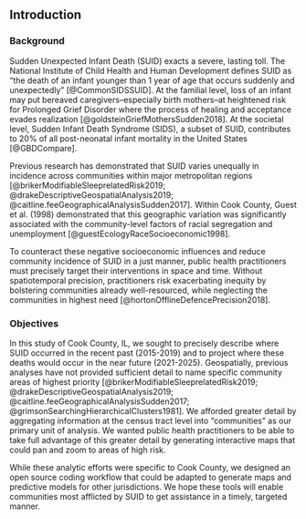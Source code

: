 ## Introduction

### Background

Sudden Unexpected Infant Death (SUID) exacts a severe, lasting toll.
The National Institute of Child Health and Human Development defines SUID as "the death of an infant younger than 1 year of age that occurs suddenly and unexpectedly" [@CommonSIDSSUID].
At the familial level, loss of an infant may put bereaved caregivers--especially birth mothers--at heightened risk for Prolonged Grief Disorder where the process of healing and acceptance evades realization [@goldsteinGriefMothersSudden2018].
At the societal level, Sudden Infant Death Syndrome (SIDS), a subset of SUID, contributes to 20% of all post-neonatal infant mortality in the United States [@GBDCompare].

Previous research has demonstrated that SUID varies unequally in incidence across communities within major metropolitan regions [@brikerModifiableSleeprelatedRisk2019; @drakeDescriptiveGeospatialAnalysis2019; @caitline.feeGeographicalAnalysisSudden2017].
Within Cook County, Guest et al. (1998) demonstrated that this geographic variation was significantly associated with the community-level factors of racial segregation and unemployment [@guestEcologyRaceSocioeconomic1998].

To counteract these negative socioeconomic influences and reduce community incidence of SUID in a just manner, public health practitioners must precisely target their interventions in space and time.
Without spatiotemporal precision, practitioners risk exacerbating inequity by bolstering communities already well-resourced, while neglecting the communities in highest need [@hortonOfflineDefencePrecision2018]. 

### Objectives

In this study of Cook County, IL, we sought to precisely describe where SUID occurred in the recent past (2015-2019) and to project where these deaths would occur in the near future (2021-2025).
Geospatially, previous analyses have not provided sufficient detail to name specific community areas of highest priority [@brikerModifiableSleeprelatedRisk2019; @drakeDescriptiveGeospatialAnalysis2019; @caitline.feeGeographicalAnalysisSudden2017; @grimsonSearchingHierarchicalClusters1981].
We afforded greater detail by aggregating information at the census tract level into "communities" as our primary unit of analysis.
We wanted public health practitioners to be able to take full advantage of this greater detail by generating interactive maps that could pan and zoom to areas of high risk.

<!-- Census tracts were also useful for predictive modeling because publicly-available datasets like the American Community Survey from the U.S. Census provide a rich catalog of prospective socioeconomic covariates at a yearly cadence of time intervals [@AmericanCommunitySurvey]. -->

While these analytic efforts were specific to Cook County, we designed an open source coding workflow that could be adapted to generate maps and predictive models for other jurisdictions.
We hope these tools will enable communities most afflicted by SUID to get assistance in a timely, targeted manner.